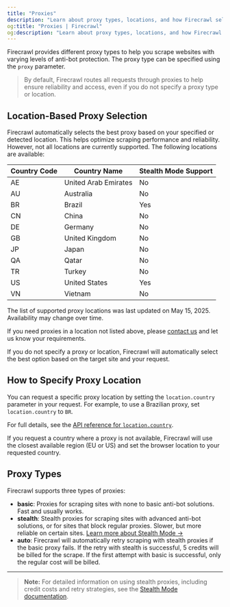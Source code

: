 ```yaml
---
title: "Proxies"
description: "Learn about proxy types, locations, and how Firecrawl selects proxies for your requests."
og:title: "Proxies | Firecrawl"
og:description: "Learn about proxy types, locations, and how Firecrawl selects proxies for your requests."
---
```



Firecrawl provides different proxy types to help you scrape websites with varying levels of anti-bot protection. The proxy type can be specified using the `proxy` parameter.

> By default, Firecrawl routes all requests through proxies to help ensure reliability and access, even if you do not specify a proxy type or location.

## Location-Based Proxy Selection

Firecrawl automatically selects the best proxy based on your specified or detected location. This helps optimize scraping performance and reliability. However, not all locations are currently supported. The following locations are available:

| Country Code | Country Name         | Stealth Mode Support |
|--------------|----------------------|----------------------|
| AE           | United Arab Emirates | No                   |
| AU           | Australia            | No                   |
| BR           | Brazil               | Yes                  |
| CN           | China                | No                   |
| DE           | Germany              | No                   |
| GB           | United Kingdom       | No                   |
| JP           | Japan                | No                   |
| QA           | Qatar                | No                   |
| TR           | Turkey               | No                   |
| US           | United States        | Yes                  |
| VN           | Vietnam              | No                   |

<Warning>The list of supported proxy locations was last updated on May 15, 2025. Availability may change over time.</Warning>

If you need proxies in a location not listed above, please [contact us](mailto:help@firecrawl.com) and let us know your requirements.

If you do not specify a proxy or location, Firecrawl will automatically select the best option based on the target site and your request.

## How to Specify Proxy Location

You can request a specific proxy location by setting the `location.country` parameter in your request. For example, to use a Brazilian proxy, set `location.country` to `BR`.

For full details, see the [API reference for `location.country`](http://localhost:3001/api-reference/endpoint/scrape#body-location-country).

<CodeGroup>
  <LocationPython />
  <LocationNode />
  <LocationCURL />
</CodeGroup>

<Info>If you request a country where a proxy is not available, Firecrawl will use the closest available region (EU or US) and set the browser location to your requested country.</Info>

## Proxy Types

Firecrawl supports three types of proxies:

- **basic**: Proxies for scraping sites with none to basic anti-bot solutions. Fast and usually works.
- **stealth**: Stealth proxies for scraping sites with advanced anti-bot solutions, or for sites that block regular proxies. Slower, but more reliable on certain sites. [Learn more about Stealth Mode →](/features/stealth-mode)
- **auto**: Firecrawl will automatically retry scraping with stealth proxies if the basic proxy fails. If the retry with stealth is successful, 5 credits will be billed for the scrape. If the first attempt with basic is successful, only the regular cost will be billed.

---

> **Note:** For detailed information on using stealth proxies, including credit costs and retry strategies, see the [Stealth Mode documentation](/features/stealth-mode).
